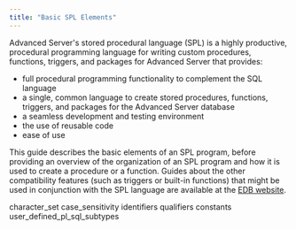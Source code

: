 ```yaml
---
title: "Basic SPL Elements"
---
```


<div id="basic_spl_elements" class="registered_link"></div>

Advanced Server's stored procedural language (SPL) is a highly productive, procedural programming language for writing custom procedures, functions, triggers, and packages for Advanced Server that provides:

-   full procedural programming functionality to complement the SQL language
-   a single, common language to create stored procedures, functions, triggers, and packages for the Advanced Server database
-   a seamless development and testing environment
-   the use of reusable code
-   ease of use

This guide describes the basic elements of an SPL program, before providing an overview of the organization of an SPL program and how it is used to create a procedure or a function. Guides about the other compatibility features (such as triggers or built-in functions) that might be used in conjunction with the SPL language are available at the [EDB website](https://www.enterprisedb.com/edb-docs).

<div class="toctree" maxdepth="3">

character_set case_sensitivity identifiers qualifiers constants user_defined_pl_sql_subtypes

</div>
